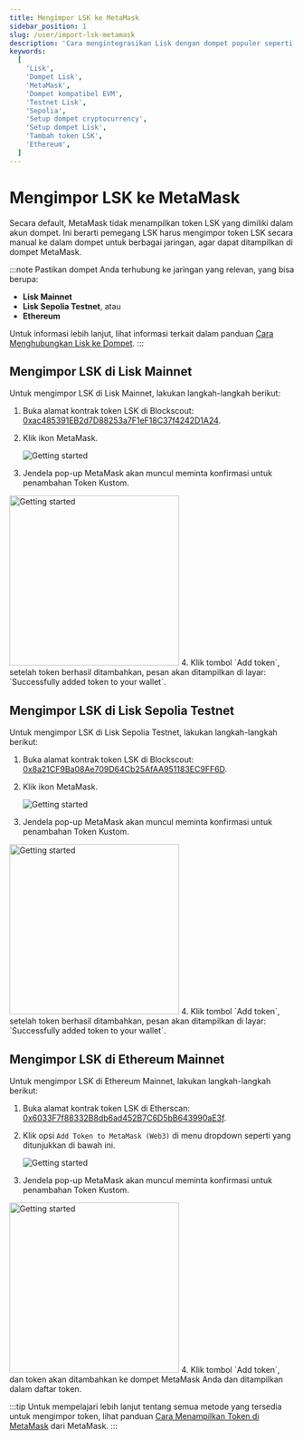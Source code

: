 ```yaml
---
title: Mengimpor LSK ke MetaMask
sidebar_position: 1
slug: /user/import-lsk-metamask
description: 'Cara mengintegrasikan Lisk dengan dompet populer seperti MetaMask.'
keywords:
  [
    'Lisk',
    'Dompet Lisk',
    'MetaMask',
    'Dompet kompatibel EVM',
    'Testnet Lisk',
    'Sepolia',
    'Setup dompet cryptocurrency',
    'Setup dompet Lisk',
    'Tambah token LSK',
    'Ethereum',
  ]
---
```


# Mengimpor LSK ke MetaMask
Secara default, MetaMask tidak menampilkan token LSK yang dimiliki dalam akun dompet. 
Ini berarti pemegang LSK harus mengimpor token LSK secara manual ke dalam dompet untuk berbagai jaringan, agar dapat ditampilkan di dompet MetaMask.

:::note
Pastikan dompet Anda terhubung ke jaringan yang relevan, yang bisa berupa:
- **Lisk Mainnet**
- **Lisk Sepolia Testnet**, atau
- **Ethereum**

Untuk informasi lebih lanjut, lihat informasi terkait dalam panduan [Cara Menghubungkan Lisk ke Dompet](connecting-to-a-wallet).
:::

## Mengimpor LSK di Lisk Mainnet

Untuk mengimpor LSK di Lisk Mainnet, lakukan langkah-langkah berikut:

1. Buka alamat kontrak token LSK di Blockscout: [0xac485391EB2d7D88253a7F1eF18C37f4242D1A24](https://blockscout.lisk.com/token/0xac485391EB2d7D88253a7F1eF18C37f4242D1A24).
2. Klik ikon MetaMask.

    <img src="/img/docs/import-lsk/clickMetaMask.png" alt="Getting started"  /> 
3. Jendela pop-up MetaMask akan muncul meminta konfirmasi untuk penambahan Token Kustom.
  <img src="/img/docs/import-lsk/confimAddition.png" alt="Getting started" width="300px" />
4. Klik tombol `Add token`, setelah token berhasil ditambahkan, pesan akan ditampilkan di layar: `Successfully added token to your wallet`.

## Mengimpor LSK di Lisk Sepolia Testnet

Untuk mengimpor LSK di Lisk Sepolia Testnet, lakukan langkah-langkah berikut:

1. Buka alamat kontrak token LSK di Blockscout: [0x8a21CF9Ba08Ae709D64Cb25AfAA951183EC9FF6D](https://sepolia-blockscout.lisk.com/token/0x8a21CF9Ba08Ae709D64Cb25AfAA951183EC9FF6D).
2. Klik ikon MetaMask.

    <img src="/img/docs/import-lsk/clickMetaMask2.png" alt="Getting started"  /> 
3. Jendela pop-up MetaMask akan muncul meminta konfirmasi untuk penambahan Token Kustom.
  <img src="/img/docs/import-lsk/confimAddition.png" alt="Getting started" width="300px" />
4. Klik tombol `Add token`, setelah token berhasil ditambahkan, pesan akan ditampilkan di layar: `Successfully added token to your wallet`.

## Mengimpor LSK di Ethereum Mainnet

Untuk mengimpor LSK di Ethereum Mainnet, lakukan langkah-langkah berikut:

1. Buka alamat kontrak token LSK di Etherscan: [0x6033F7f88332B8db6ad452B7C6D5bB643990aE3f](https://etherscan.io/token/0x6033f7f88332b8db6ad452b7c6d5bb643990ae3f).
2. Klik opsi `Add Token to MetaMask (Web3)` di menu dropdown seperti yang ditunjukkan di bawah ini.

    <img src="/img/docs/import-lsk/clickMetaMask3.png" alt="Getting started"  /> 
3. Jendela pop-up MetaMask akan muncul meminta konfirmasi untuk penambahan Token Kustom.
  <img src="/img/docs/import-lsk/confirmAddition2.png" alt="Getting started" width="300px" />
4. Klik tombol `Add token`, dan token akan ditambahkan ke dompet MetaMask Anda dan ditampilkan dalam daftar token.

:::tip
Untuk mempelajari lebih lanjut tentang semua metode yang tersedia untuk mengimpor token, lihat panduan [Cara Menampilkan Token di MetaMask](https://support.metamask.io/managing-my-tokens/custom-tokens/how-to-display-tokens-in-metamask/) dari MetaMask.
:::

